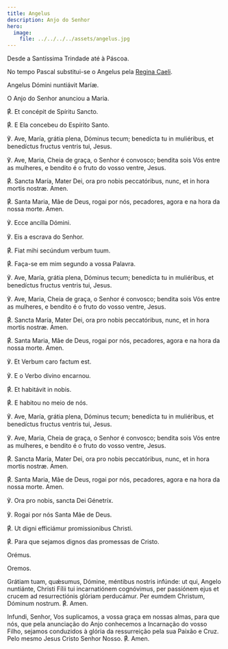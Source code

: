 ```yaml
---
title: Angelus
description: Anjo do Senhor
hero:
  image:
    file: ../../../../assets/angelus.jpg
---
```


<aside>
Desde a Santíssima Trindade até à Páscoa.

No tempo Pascal substitui-se o Angelus pela [Regina Caeli](/devocionario/antifonas/reginacaeli).

</aside>

<div class="side-by-side not-content">

Angelus Dómini nuntiávit Maríæ.

O Anjo do Senhor anunciou a Maria.

<span class="text-red-500">℟.</span> Et concépit de Spíritu Sancto.

<span class="text-red-500">℟.</span> E Ela concebeu do Espírito Santo.

℣. Ave, María, grátia plena, Dóminus tecum; benedícta tu in muliéribus, et benedíctus fructus ventris tui, Jesus.

℣. Ave, Maria, Cheia de graça, o Senhor é convosco; bendita sois Vós entre as mulheres, e bendito é o fruto do vosso ventre, Jesus.

<span class="text-red-500">℟.</span> Sancta María, Mater Dei, ora pro nobis peccatóribus, nunc, et in hora mortis nostræ. Amen.

<span class="text-red-500">℟.</span> Santa Maria, Mãe de Deus, rogai por nós, pecadores, agora e na hora da nossa morte. Amen.

℣. Ecce ancílla Dómini.

℣. Eis a escrava do Senhor.

<span class="text-red-500">℟.</span> Fiat mihi secúndum verbum tuum.

<span class="text-red-500">℟.</span> Faça-se em mim segundo a vossa Palavra.

℣. Ave, María, grátia plena, Dóminus tecum; benedícta tu in muliéribus, et benedíctus fructus ventris tui, Jesus.

℣. Ave, Maria, Cheia de graça, o Senhor é convosco; bendita sois Vós entre as mulheres, e bendito é o fruto do vosso ventre, Jesus.

<span class="text-red-500">℟.</span> Sancta María, Mater Dei, ora pro nobis peccatóribus, nunc, et in hora mortis nostræ. Amen.

<span class="text-red-500">℟.</span> Santa Maria, Mãe de Deus, rogai por nós, pecadores, agora e na hora da nossa morte. Amen.

℣. Et Verbum caro factum est.

℣. E o Verbo divino encarnou.

<span class="text-red-500">℟.</span> Et habitávit in nobis.

<span class="text-red-500">℟.</span> E habitou no meio de nós.

℣. Ave, María, grátia plena, Dóminus tecum; benedícta tu in muliéribus, et benedíctus fructus ventris tui, Jesus.

℣. Ave, Maria, Cheia de graça, o Senhor é convosco; bendita sois Vós entre as mulheres, e bendito é o fruto do vosso ventre, Jesus.

<span class="text-red-500">℟.</span> Sancta María, Mater Dei, ora pro nobis peccatóribus, nunc, et in hora mortis nostræ. Amen.

<span class="text-red-500">℟.</span> Santa Maria, Mãe de Deus, rogai por nós, pecadores, agora e na hora da nossa morte. Amen.

℣. Ora pro nobis, sancta Dei Génetríx.

℣. Rogai por nós Santa Mãe de Deus.

<span class="text-red-500">℟.</span> Ut digni efficiámur promissionibus Christi.

<span class="text-red-500">℟.</span> Para que sejamos dignos das promessas de Cristo.

<span class="text-red-500 text-center">Orémus.</span>

<span class="text-red-500 text-center">Oremos.</span>

Grátiam tuam, quǽsumus, Dómine, méntibus nostris infúnde: ut qui, Angelo nuntiánte, Christi Fílii tui incarnatiónem cognóvimus, per passiónem ejus et crucem ad resurrectiónis glóriam perducámur. Per eumdem Christum, Dóminum nostrum. <span class="text-red-500">℟.</span> Amen.

Infundi, Senhor, Vos suplicamos, a vossa graça em nossas almas, para que nós, que pela anunciação do Anjo conhecemos a Incarnação do vosso Filho, sejamos conduzidos à glória da ressurreição pela sua Paixão e Cruz. Pelo mesmo Jesus Cristo Senhor Nosso. <span class="text-red-500">℟.</span> Amen.

</div>
